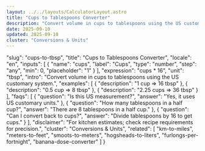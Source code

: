 ```yaml
---
layout: ../../layouts/CalculatorLayout.astro
title: "Cups to Tablespoons Converter"
description: "Convert volume in cups to tablespoons using the US customary system."
date: 2025-09-10
updated: 2025-09-10
cluster: "Conversions & Units"
---
```


  "slug": "cups-to-tbsp",
  "title": "Cups to Tablespoons Converter",
  "locale": "en",
  "inputs": [
    {
      "name": "cups",
      "label": "Cups",
      "type": "number",
      "step": "any",
      "min": 0,
      "placeholder": "1"
    }
  ],
  "expression": "cups * 16",
  "unit": "tbsp",
  "intro": "Convert volume in cups to tablespoons using the US customary system.",
  "examples": [
    {
      "description": "1 cup ⇒ 16 tbsp"
    },
    {
      "description": "0.5 cup ⇒ 8 tbsp"
    },
    {
      "description": "2.25 cups ⇒ 36 tbsp"
    }
  ],
  "faqs": [
    {
      "question": "Is this US measurement?",
      "answer": "Yes, it uses US customary units."
    },
    {
      "question": "How many tablespoons in a half cup?",
      "answer": "There are 8 tablespoons in a half cup."
    },
    {
      "question": "Can I convert back to cups?",
      "answer": "Divide tablespoons by 16 to get cups."
    }
  ],
  "disclaimer": "For kitchen estimates; check recipe requirements for precision.",
  "cluster": "Conversions & Units",
  "related": [
    "km-to-miles",
    "meters-to-feet",
    "smoots-to-meters",
    "hogsheads-to-liters",
    "furlongs-per-fortnight",
    "banana-dose-converter"
  ]
}

<Calculator schema={schema} />
